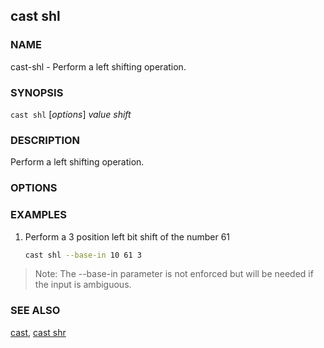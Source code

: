 
## cast shl

### NAME

cast-shl - Perform a left shifting operation.

### SYNOPSIS

`cast shl` [*options*] _value_ _shift_

### DESCRIPTION

Perform a left shifting operation.

### OPTIONS

<BaseOptions />
<CommonOptions />

### EXAMPLES

1. Perform a 3 position left bit shift of the number 61
   ```sh
   cast shl --base-in 10 61 3
   ```

> Note: The --base-in parameter is not enforced but will be needed if the input is ambiguous.

### SEE ALSO

[cast](/reference/cast/cast.mdx), [cast shr](/reference/cast/cast-shr.mdx)
